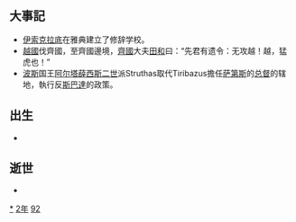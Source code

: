 {{yearTOC|-392|[[周安王|周安王]]十年 [[魯穆公|魯穆公]]二十四年 [[齊康公|齊康公]]十三年 [[晉烈公|晉烈公]]二十四年 [[趙武侯|趙武侯]]八年 [[魏武侯|魏武侯]]四年 [[韓烈侯|韓烈侯]]八年 [[秦惠公|秦惠公]]八年 [[楚悼王|楚悼王]]十年 [[宋休公|宋休公]]四年 [[衛慎公|衛慎公]]二十三年 [[鄭康公|鄭康公]]四年 [[燕後簡公|燕後簡公]]二十三年 [[越王翳|越王翳]]十九年}}

== 大事記 ==
* [[伊索克拉底|伊索克拉底]]在雅典建立了修辞学校。
* [[越國|越國]]伐齊國，至齊國邊境，[[齊國|齊國]]大夫[[田和|田和]]曰：“先君有遗令：无攻越！越，猛虎也！”
* [[波斯|波斯]]国王[[阿尔塔薛西斯二世|阿尔塔薛西斯二世]]派Struthas取代Tiribazus擔任[[萨第斯|萨第斯]]的[[總督_(古波斯)|总督]]的辖地，執行反[[斯巴達|斯巴達]]的政策。

== 出生 ==
*

== 逝世 ==
{{Wikisource year mention}}
*

[[Category:前392年|*]]
[[Category:前390年代|2年]]
[[Category:前4世纪各年|92]]